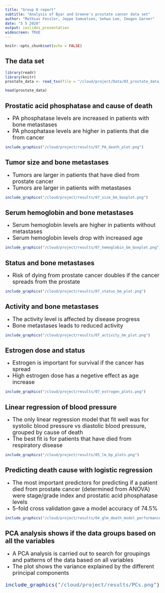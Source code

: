 ```yaml
---
title: "Group 8 report"
subtitle: "Analysis of Byar and Greene's prostate cancer data set"
author: "Mathias Fessler, Jeppe Samuelsen, Sehwa Lee, Imogen Garner"
date: "5 5 2020"
output: ioslides_presentation
widescreen: TRUE
---
```


```r
knitr::opts_chunk$set(echo = FALSE)
```

## The data set

```r
library(readr)
library(knitr)
prostate_data <- read_tsv(file = "/cloud/project/Data/03_prostate_data_clean_aug.tsv")
```

```r
head(prostate_data)
```

## Prostatic acid phosphatase and cause of death
- <font size="4">PA phosphatase levels are increased in patients with bone metastases</font>
- <font size="4">PA phosphatase levels are higher in patients that die from cancer</font>

```r
include_graphics("/cloud/project/results/07_PA_death_plot.png") 
```

## Tumor size and bone metastases
- <font size="4">Tumors are larger in patients that have died from prostate cancer</font>
- <font size="4">Tumors are larger in patients with metastases</font>

```r
include_graphics("/cloud/project/results/07_size_bm_boxplot.png") 
```

## Serum hemoglobin and bone metastases
- <font size="4">Serum hemoglobin levels are higher in patients without metastases</font>
- <font size="4">Serum hemoglobin levels drop with increased age</font>

```r
include_graphics("/cloud/project/results/07_hemoglobin_bm_boxplot.png") 
```

## Status and bone metastases
- <font size="4">Risk of dying from prostate cancer doubles if the cancer spreads from the prostate</font>

```r
include_graphics("/cloud/project/results/07_status_bm_plot.png") 
```

## Activity and bone metastases
- <font size="4">The activity level is affected by disease progress</font>
- <font size="4">Bone metastases leads to reduced activity</font>

```r
include_graphics("/cloud/project/results/07_activity_bm_plot.png") 
```

## Estrogen dose and status
- <font size="4">Estrogen is important for survival if the cancer has spread</font>
- <font size="4">High estrogen dose has a negetive effect as age increase</font>

```r
include_graphics("/cloud/project/results/07_estrogen_plots.png") 
```

## Linear regression of blood pressure
- <font size="4">The only linear regression model that fit well was for systolic blood pressure vs diastolic blood pressure, grouped by cause of death</font>
- <font size="4">The best fit is for patients that have died from respiratory disease</font>

```r
include_graphics("/cloud/project/results/05_lm_bp_plots.png") 
```

## Predicting death cause with logistic regression
- <font size="4">The most important predictors for predicting if a patient died from prostate cancer (determined from ANOVA) were stage/grade index and prostatic acid phosphatase levels</font>
- <font size="4">5-fold cross validation gave a model accuracy of 74.5%</font>

```r
include_graphics("/cloud/project/results/04_glm_death_model_performance.png") 
```

## PCA analysis shows if the data groups based on all the variables
- <font size="4">A PCA analysis is carried out to search for groupings and patterns of the data based on all variables</font>
- <font size="4">The plot shows the variance explained by the different principal components

```r
include_graphics("/cloud/project/results/PCs.png")
```